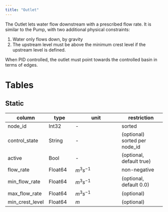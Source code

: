 ```yaml
---
title: "Outlet"
---
```


The Outlet lets water flow downstream with a prescribed flow rate.
It is similar to the Pump, with two additional physical constraints:

1. Water only flows down, by gravity
2. The upstream level must be above the minimum crest level if the upstream level is defined.

When PID controlled, the outlet must point towards the controlled basin in terms of edges.

# Tables

## Static

column                | type    | unit         | restriction
---------             | ------- | ------------ | -----------
node_id               | Int32   | -            | sorted
control_state         | String  | -            | (optional) sorted per node_id
active                | Bool    | -            | (optional, default true)
flow_rate             | Float64 | $m^3 s^{-1}$ | non-negative
min_flow_rate         | Float64 | $m^3 s^{-1}$ | (optional, default 0.0)
max_flow_rate         | Float64 | $m^3 s^{-1}$ | (optional)
min_crest_level       | Float64 | $m$          | (optional)
